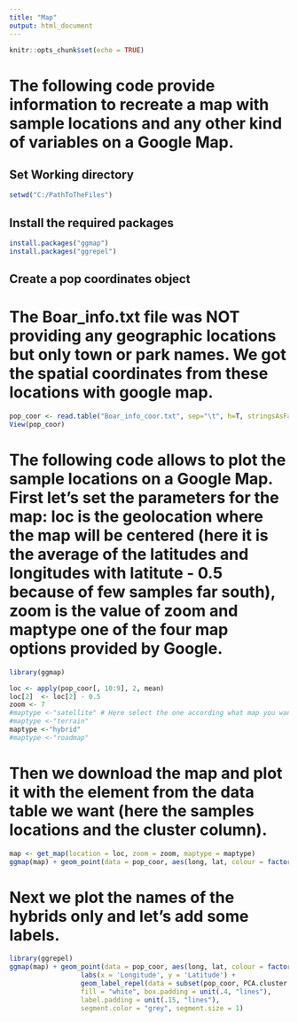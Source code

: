 ```yaml
---
title: "Map"
output: html_document
---
```


```r
knitr::opts_chunk$set(echo = TRUE)
```

# The following code provide information to recreate a map with sample locations and any other kind of variables on a Google Map.

## Set Working directory

```r
setwd("C:/PathToTheFiles")
```

## Install the required packages 

```r
install.packages("ggmap")
install.packages("ggrepel")
```

## Create a pop coordinates object

# The Boar_info.txt file was NOT providing any geographic locations but only town or park names. We got the spatial coordinates from these locations with google map.

```r
pop_coor <- read.table("Boar_info_coor.txt", sep="\t", h=T, stringsAsFactors = F)
View(pop_coor)
```

# The following code allows to plot the sample locations on a Google Map. First let's set the parameters for the map: loc is the geolocation where the map will be centered (here it is the average of the latitudes and longitudes with latitute - 0.5 because of few samples far south), zoom is the value of zoom and maptype one of the four map options provided by Google.

```r
library(ggmap)

loc <- apply(pop_coor[, 10:9], 2, mean)
loc[2]  <- loc[2] - 0.5
zoom <- 7
#maptype <-"satellite" # Here select the one according what map you want
#maptype <-"terrain"
maptype <-"hybrid"
#maptype <-"roadmap"
```

# Then we download the map and plot it with the element from the data table we want (here the samples locations and the cluster column).

```r
map <- get_map(location = loc, zoom = zoom, maptype = maptype)
ggmap(map) + geom_point(data = pop_coor, aes(long, lat, colour = factor(clusters)), size=5)
```

# Next we plot the names of the hybrids only and let's add some labels.

```r
library(ggrepel)
ggmap(map) + geom_point(data = pop_coor, aes(long, lat, colour = factor(clusters)), size=5) +
                  labs(x = 'Longitude', y = 'Latitude') +
                  geom_label_repel(data = subset(pop_coor, PCA.cluster %in% c("hyb1", "hyb2", "hyb3", "hyb4", "hyb5", "hyb6", "hyb7", "hyb8", "hyb9")), aes(x = long, y = lat, label = PCA.cluster), 
                  fill = "white", box.padding = unit(.4, "lines"),
                  label.padding = unit(.15, "lines"),
                  segment.color = "grey", segment.size = 1)
```

